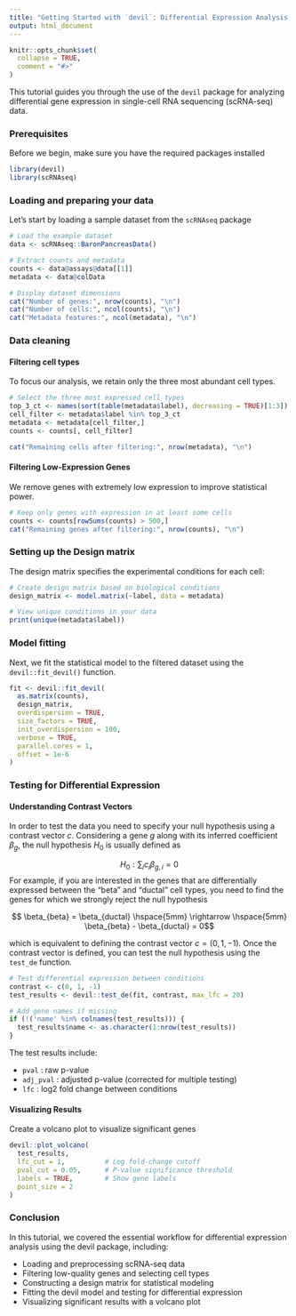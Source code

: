 ```yaml
---
title: "Getting Started with `devil`: Differential Expression Analysis in scRNA-seq"
output: html_document
---
```


```r
knitr::opts_chunk$set(
  collapse = TRUE,
  comment = "#>"
)
```

This tutorial guides you through the use of the `devil` package for analyzing differential gene expression in single-cell RNA sequencing (scRNA-seq) data.

### Prerequisites

Before we begin, make sure you have the required packages installed

```r
library(devil)
library(scRNAseq)
```

### Loading and preparing your data

Let's start by loading a sample dataset from the `scRNAseq` package

```r
# Load the example dataset
data <- scRNAseq::BaronPancreasData()

# Extract counts and metadata
counts <- data@assays@data[[1]]
metadata <- data@colData

# Display dataset dimensions
cat("Number of genes:", nrow(counts), "\n")
cat("Number of cells:", ncol(counts), "\n")
cat("Metadata features:", ncol(metadata), "\n")
```

### Data cleaning

#### Filtering cell types

To focus our analysis, we retain only the three most abundant cell types.

```r
# Select the three most expressed cell types
top_3_ct <- names(sort(table(metadata$label), decreasing = TRUE)[1:3])
cell_filter <- metadata$label %in% top_3_ct
metadata <- metadata[cell_filter,]
counts <- counts[, cell_filter]

cat("Remaining cells after filtering:", nrow(metadata), "\n")
```

#### Filtering Low-Expression Genes

We remove genes with extremely low expression to improve statistical power.

```r
# Keep only genes with expression in at least some cells
counts <- counts[rowSums(counts) > 500,]
cat("Remaining genes after filtering:", nrow(counts), "\n")
```

### Setting up the Design matrix

The design matrix specifies the experimental conditions for each cell:

```r
# Create design matrix based on biological conditions
design_matrix <- model.matrix(~label, data = metadata)

# View unique conditions in your data
print(unique(metadata$label))
```

### Model fitting

Next, we fit the statistical model to the filtered dataset using the `devil::fit_devil()` function.

```r
fit <- devil::fit_devil(
  as.matrix(counts),
  design_matrix,
  overdispersion = TRUE,
  size_factors = TRUE, 
  init_overdispersion = 100,
  verbose = TRUE,
  parallel.cores = 1, 
  offset = 1e-6
)
```
### Testing for Differential Expression

#### Understanding Contrast Vectors

In order to test the data you need to specify your null hypothesis using a contrast vector $c$. Considering a gene $g$ along with its inferred coefficient $\beta_g$, the null hypothesis $H_0$ is usually defined as

$$ H_0 : \sum_i c_i \beta_{g,i} = 0$$
For example, if you are interested in the genes that are differentially expressed between the "beta" and "ductal" cell types, you need to find the genes for which we strongly reject the null hypothesis 

$$ \beta_{beta} = \beta_{ductal} \hspace{5mm} \rightarrow \hspace{5mm} \beta_{beta} - \beta_{ductal} = 0$$

which is equivalent to defining the contrast vector $c = (0,1,-1)$.
Once the contrast vector is defined, you can test the null hypothesis using the `test_de` function.

```r
# Test differential expression between conditions
contrast <- c(0, 1, -1)
test_results <- devil::test_de(fit, contrast, max_lfc = 20)

# Add gene names if missing
if (!('name' %in% colnames(test_results))) {
  test_results$name <- as.character(1:nrow(test_results))
}
```

The test results include:

- `pval` : raw p-value
- `adj_pval` : adjusted p-value (corrected for multiple testing)
- `lfc` : log2 fold change between conditions

#### Visualizing Results

Create a volcano plot to visualize significant genes

```r
devil::plot_volcano(
  test_results,
  lfc_cut = 1,          # Log fold-change cutoff
  pval_cut = 0.05,      # P-value significance threshold
  labels = TRUE,        # Show gene labels
  point_size = 2
)
```

### Conclusion 

In this tutorial, we covered the essential workflow for differential expression analysis using the devil package, including:

- Loading and preprocessing scRNA-seq data
- Filtering low-quality genes and selecting cell types
- Constructing a design matrix for statistical modeling
- Fitting the devil model and testing for differential expression
- Visualizing significant results with a volcano plot 
